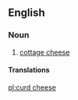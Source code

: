 ==English==

===Noun===
{{en-noun|head=[[curd]] [[cheese]]|pl=curd cheeses}}

# [[cottage cheese]]

====Translations====
{{trans-see|cottage cheese}}

[[pl:curd cheese]]